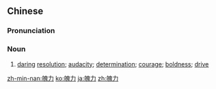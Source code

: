 ==Chinese==
{{zh-forms}}

===Pronunciation===
{{zh-pron
|m=pòlì
|c=paak3 lik6
|mn=qz:phiak-lia̍k/tw,xm,zz:phek-le̍k
|cat=n
}}

===Noun===
{{zh-noun}}

# [[daring]] [[resolution]]; [[audacity]]; [[determination]]; [[courage]]; [[boldness]]; [[drive]]

[[zh-min-nan:魄力]]
[[ko:魄力]]
[[ja:魄力]]
[[zh:魄力]]